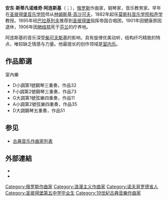 {{Infobox classical
| 中文名       = 阿连斯基
| 画像         = Anton Stepanowitsch Arenski Komponist.jpg
| 附注         =      
| 原文名       = Антон Степанович Аренский 
| 拉丁字母     = Anton Stepanovich Arensky         
| 国别         = 俄罗斯  
| 出生日期     = {{birth date|1861|7|12}}
| 出生地       = 诺夫哥罗德
| 逝世日期     = {{death date and age|1906|2|25|1861|7|12}}
| 逝世地       = 芬兰佩尔基亚维
| 所属时期     = 浪漫主义
| 所属乐派     =  
| 擅长作品类型 = 歌剧，管弦乐，室内乐，键盘乐
| 代表作       = 歌剧《伏尔加河之梦》，两部交响曲，四部管弦乐组曲，弦乐《柴可夫斯基主题变奏曲》，钢琴协奏曲，两首钢琴三重奏，大量钢琴小品
| 师从         = [[里姆斯基-科萨科夫|里姆斯基-科萨科夫]]
| 学生         = [[斯克里亚宾|斯克里亚宾]]，[[拉赫玛尼诺夫|拉赫玛尼诺夫]]，[[格列恰尼诺夫|格列恰尼诺夫]]
| 官方网站     = 
}}

'''安东·斯蒂凡诺维奇·阿连斯基'''（{{lang-ru|Антон Степанович Аренский|Anton Stepanovich Arensky}}；{{bd|1861年|7月12日|1906年|2月25日}}），[[俄罗斯|俄罗斯]]作曲家，钢琴家，音乐教育家。早年在[[圣彼得堡音乐学院|圣彼得堡音乐学院]]师从[[里姆斯基-科萨科夫|林姆斯基·高沙可夫]]，1882年起任[[莫斯科音乐学院|莫斯科音乐学院]][[和声学|和声学]]教授。1895年经[[巴拉基列夫|巴拉基列夫]]推荐到[[圣彼得堡|圣彼得堡]]指挥帝国合唱团，1901年因健康原因退休，1906年因[[肺结核|肺结核]]死于[[芬兰|芬兰]]的疗养地。

阿连斯基的音乐深受[[柴可夫斯基|柴可夫斯基]]的影响，具有旋律优美动听，结构纤巧精致的特点，唯较缺乏情感与力量。他最擅长的创作领域是[[室内乐|室内乐]]。

== 作品節選 ==
;室內樂
* D小調第1號鋼琴三重奏，作品32
* F小調第2號鋼琴三重奏，作品73
* G大調第1號弦樂四重奏，作品11
* A小調第2號弦樂四重奏，作品35
* D大調鋼琴五重奏，作品51

== 参见 ==
{{portal box|古典音樂}}
* [[古典音乐作曲家列表|古典音乐作曲家列表]]

== 外部連結 ==
{{commons category}}
{{EB1922 Poster|Arensky, Anton Stephanovitch|安东·阿连斯基}}
* {{IMSLP|id=Arensky, Anton}}
* {{Internet Archive author |sname=Anton Arensky |sopt=t}}

{{Authority control}}

{{DEFAULTSORT:Arensky, Anton}}
[[Category:俄罗斯作曲家|Category:俄罗斯作曲家]]
[[Category:浪漫主义作曲家|Category:浪漫主义作曲家]]
[[Category:诺夫哥罗德省人|Category:诺夫哥罗德省人]]
[[Category:圣彼得堡第五中学毕业生|Category:圣彼得堡第五中学毕业生]]
[[Category:19世紀古典音樂作曲家|Category:19世紀古典音樂作曲家]]
